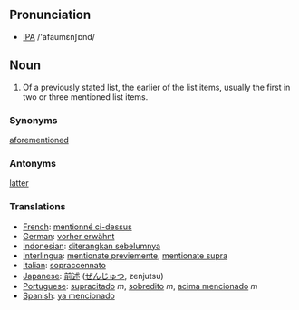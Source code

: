 ==Pronunciation==
* [[IPA]] /'afaumεnʃɒnd/

== Noun == 
# Of a previously stated list, the earlier of the list items, usually the first in two or three mentioned list items.


===Synonyms===
[[aforementioned]]

===Antonyms===
[[latter]]
=== Translations === 
*[[French]]: [[mentionné ci-dessus]] 
*[[German]]: [[vorher erwähnt]] 
*[[Indonesian]]: [[diterangkan sebelumnya]] 
*[[Interlingua]]: [[mentionate previemente]], [[mentionate supra]]
*[[Italian]]: [[sopraccennato]] 
*[[Japanese]]: [[前述]] ([[ぜんじゅつ]], zenjutsu) 
*[[Portuguese]]: [[supracitado]] ''m'', [[sobredito]] ''m'', [[acima mencionado]] ''m''
*[[Spanish]]: [[ya mencionado]]